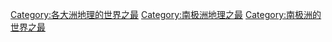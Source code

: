 [[Category:各大洲地理的世界之最|Category:各大洲地理的世界之最]]
[[Category:南极洲地理之最|Category:南极洲地理之最]]
[[Category:南极洲的世界之最|Category:南极洲的世界之最]]